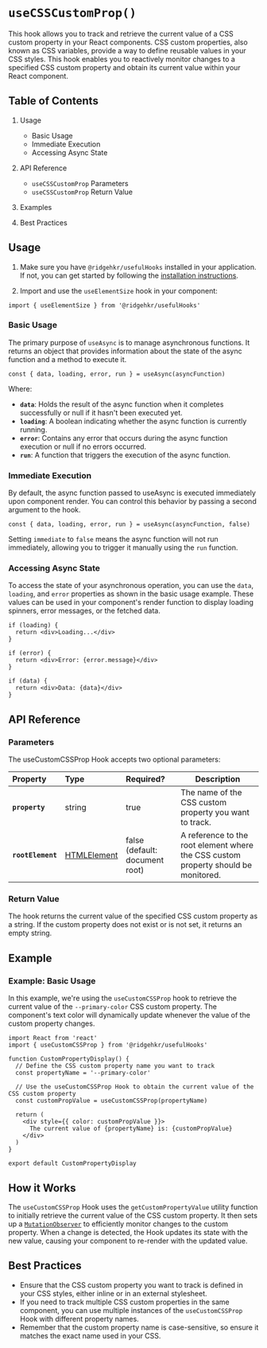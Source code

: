 # `useCSSCustomProp()`

This hook allows you to track and retrieve the current value of a CSS custom property in your React components. CSS custom properties, also known as CSS variables, provide a way to define reusable values in your CSS styles. This hook enables you to reactively monitor changes to a specified CSS custom property and obtain its current value within your React component.

## Table of Contents

1. Usage

   - Basic Usage
   - Immediate Execution
   - Accessing Async State

2. API Reference

   - `useCSSCustomProp` Parameters
   - `useCSSCustomProp` Return Value

3. Examples
4. Best Practices

## Usage

1. Make sure you have `@ridgehkr/usefulHooks` installed in your application. If not, you can get started by following the [installation instructions](/#getting-started).

2. Import and use the `useElementSize` hook in your component:

```tsx
import { useElementSize } from '@ridgehkr/usefulHooks'
```

### Basic Usage

The primary purpose of `useAsync` is to manage asynchronous functions. It returns an object that provides information about the state of the async function and a method to execute it.

```tsx
const { data, loading, error, run } = useAsync(asyncFunction)
```

Where:

- **`data`**: Holds the result of the async function when it completes successfully or null if it hasn't been executed yet.
- **`loading`**: A boolean indicating whether the async function is currently running.
- **`error`**: Contains any error that occurs during the async function execution or null if no errors occurred.
- **`run`**: A function that triggers the execution of the async function.

### Immediate Execution

By default, the async function passed to useAsync is executed immediately upon component render. You can control this behavior by passing a second argument to the hook.

```tsx
const { data, loading, error, run } = useAsync(asyncFunction, false)
```

Setting `immediate` to `false` means the async function will not run immediately, allowing you to trigger it manually using the `run` function.

### Accessing Async State

To access the state of your asynchronous operation, you can use the `data`, `loading`, and `error` properties as shown in the basic usage example. These values can be used in your component's render function to display loading spinners, error messages, or the fetched data.

```tsx
if (loading) {
  return <div>Loading...</div>
}

if (error) {
  return <div>Error: {error.message}</div>
}

if (data) {
  return <div>Data: {data}</div>
}
```

## API Reference

### Parameters

The useCustomCSSProp Hook accepts two optional parameters:

| Property          | Type                                                                        | Required?                      | Description                                                                        |
| :---------------- | :-------------------------------------------------------------------------- | :----------------------------- | ---------------------------------------------------------------------------------- |
| **`property`**    | string                                                                      | true                           | The name of the CSS custom property you want to track.                             |
| **`rootElement`** | [HTMLElement](https://developer.mozilla.org/en-US/docs/Web/API/HTMLElement) | false (default: document root) | A reference to the root element where the CSS custom property should be monitored. |

### Return Value

The hook returns the current value of the specified CSS custom property as a string. If the custom property does not exist or is not set, it returns an empty string.

## Example

### Example: Basic Usage

In this example, we're using the `useCustomCSSProp` hook to retrieve the current value of the `--primary-color` CSS custom property. The component's text color will dynamically update whenever the value of the custom property changes.

```tsx
import React from 'react'
import { useCustomCSSProp } from '@ridgehkr/usefulHooks'

function CustomPropertyDisplay() {
  // Define the CSS custom property name you want to track
  const propertyName = '--primary-color'

  // Use the useCustomCSSProp Hook to obtain the current value of the CSS custom property
  const customPropValue = useCustomCSSProp(propertyName)

  return (
    <div style={{ color: customPropValue }}>
      The current value of {propertyName} is: {customPropValue}
    </div>
  )
}

export default CustomPropertyDisplay
```

## How it Works

The `useCustomCSSProp` Hook uses the `getCustomPropertyValue` utility function to initially retrieve the current value of the CSS custom property. It then sets up a [`MutationObserver`](https://developer.mozilla.org/en-US/docs/Web/API/MutationObserver) to efficiently monitor changes to the custom property. When a change is detected, the Hook updates its state with the new value, causing your component to re-render with the updated value.

## Best Practices

- Ensure that the CSS custom property you want to track is defined in your CSS styles, either inline or in an external stylesheet.
- If you need to track multiple CSS custom properties in the same component, you can use multiple instances of the `useCustomCSSProp` Hook with different property names.
- Remember that the custom property name is case-sensitive, so ensure it matches the exact name used in your CSS.
